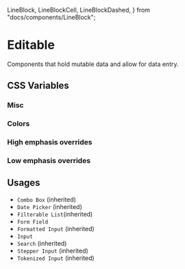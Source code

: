   LineBlock,
  LineBlockCell,
  LineBlockDashed,
} from "docs/components/LineBlock";

<Meta title="Documentation/Styles and Theming/Characteristics/Editable" />

# Editable

Components that hold mutable data and allow for data entry.

## CSS Variables

### Misc

<Canvas>
  <Story name="Misc">
    <DocGrid>
      <CursorBlock cursor="--uitk-editable-cursor-active" />
      <CursorBlock cursor="--uitk-editable-cursor-hover" />
      <LineBlock lineWidth="--uitk-editable-border-width" />
      <LineBlock lineWidth="--uitk-editable-border-width-hover" />
      <LineBlock lineWidth="--uitk-editable-border-width-active" />
      <LineBlock lineWidth="--uitk-editable-border-width-readonly" />
    </DocGrid>
  </Story>
</Canvas>

### Colors

<Canvas>
  <Story name="Colors">
    <DocGrid>
      <ColorBlock colorVar="--uitk-editable-background" />
      <ColorBlock colorVar="--uitk-editable-border-color" />
      <ColorBlock colorVar="--uitk-editable-border-color-active" />
      <ColorBlock colorVar="--uitk-editable-border-color-hover" />
      <ColorBlock colorVar="--uitk-editable-border-color-readonly" />
      <ColorBlock colorVar="--uitk-editable-icon-color" />
      <ColorBlock colorVar="--uitk-editable-icon-color-active" />
      <ColorBlock colorVar="--uitk-editable-icon-color-hover" />
      <ColorBlock colorVar="--uitk-editable-icon-color-readonly" />
      <ColorBlock colorVar="--uitk-editable-text-primary" />
      <ColorBlock colorVar="--uitk-editable-text-secondary" />
    </DocGrid>
  </Story>
</Canvas>

### High emphasis overrides

<Canvas>
  <Story name="High emphasis">
    <DocGrid>
      <ColorBlock
        className="uitkEmphasisHigh"
        colorVar="--uitk-editable-background"
      />
    </DocGrid>
  </Story>
</Canvas>

### Low emphasis overrides

<Canvas>
  <Story name="Low emphasis">
    <DocGrid>
      <ColorBlock
        className="uitkEmphasisLow"
        colorVar="--uitk-editable-background"
      />
    </DocGrid>
  </Story>
</Canvas>

## Usages

- `Combo Box` (inherited)
- `Date Picker` (inherited)
- `Filterable List`(inherited)
- `Form Field`
- `Formatted Input` (inherited)
- `Input`
- `Search` (inherited)
- `Stepper Input` (inherited)
- `Tokenized Input` (inherited)
